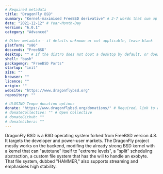 ```yaml
---
# Required metadata
title: "DragonFly BSD"
summary: "Kernel-maximised FreeBSD derivative" # 2-7 words that sum up the distribution
date: "2021-12-12" # Year-Month-Day
version: "6.0.1"
category: "Advanced"

# Other metadata - if details unknown or not applicable, leave blank
platform: "x86"
descends: "FreeBSD"
desktop: "" # If the distro does not boot a desktop by default, or doesn't ship one, leave 'desktop' blank
shell: "bash"
packagemgr: "FreeBSD Ports"
startup: "init"
size: ""
browser: ""
licence: ""
origin: ""
website: "https://www.dragonflybsd.org"
repository: ""

# ULOSINO Tempo donation options
donate: "https://www.dragonflybsd.org/donations/" # Required, link to all donation options
# donateCollective: "" # Open Collective
# donateGithub: ""
# donateLibera: ""
---
```


DragonFly BSD is a BSD operating system forked from FreeBSD version 4.8. It targets the developer and power-user markets. The DragonFly project mostly works on the backend, modifing the already strong BSD kernel with a kernel that can "autotune" itself to "extreme levels", a "split" scheduling abstraction, a custom file system that has the will to handle an exobyte. That file system, dubbed "HAMMER," also supports streaming and emphasises high stability.
